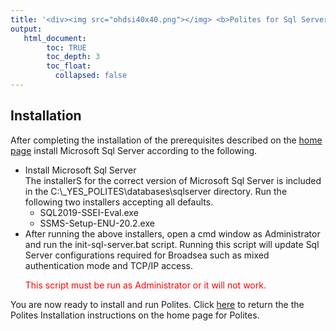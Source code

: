 ---
title: '<div><img src="ohdsi40x40.png"></img> <b>Polites for Sql Server</b> </div>'
output:
   html_document:
        toc: TRUE
        toc_depth: 3
        toc_float:
          collapsed: false
---

<!--
*
* Introduction
*
-->

<h2>Installation</h2>
<p>
  After completing the installation of the prerequisites described on the 
  <a href="./index.html">home page</a> install Microsoft Sql Server according to the following. 
  
  <ul>
    <li>
      Install Microsoft Sql Server
      <br/>
      The installerS for the correct version of Microsoft Sql Server is included in the 
      C:\\_YES_POLITES\\databases\\sqlserver directory. 
      Run the following two installers accepting all defaults. 
      <ul>
        <li>SQL2019-SSEI-Eval.exe</li>
        <li>SSMS-Setup-ENU-20.2.exe</li>
      </ul>
    </li>
    <li>
      After running the above installers, open a cmd window as Administrator 
      and run the init-sql-server.bat script. 
      Running this script will update Sql Server configurations required for Broadsea 
      such as mixed authentication mode and TCP/IP access. 
      <p style="color: red;">This script must be run as Administrator or it will not work.</p>
    </li>
  </ul>
  You are now ready to install and run Polites. 
  Click <a href="./index.html#_Platform_Details_">here</a> to return the the Polites Installation instructions 
  on the home page for Polites. 
</p>
